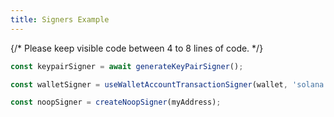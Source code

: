 ```yaml
---
title: Signers Example
---
```


{/* Please keep visible code between 4 to 8 lines of code. */}

```ts
const keypairSigner = await generateKeyPairSigner();

const walletSigner = useWalletAccountTransactionSigner(wallet, 'solana:mainnet-beta');

const noopSigner = createNoopSigner(myAddress);
```
